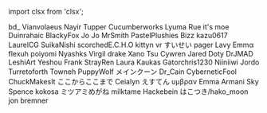 ﻿import clsx from 'clsx';


<!-- Reminder that not only HTML chars have to be escaped, MDX chars also need to be (such as a space followed by an underscore). -->
<Patronelt k="5" ias="1" sp="1" >bd&#0095;</Patronelt> <Patronelt k="3" ias="1" sp="1" >Vianvolaeus</Patronelt> <Patronelt k="3" ias="1" sp="1" >Nayir</Patronelt> <Patronelt k="3" ias="1" sp="1" >Tupper</Patronelt> <Patronelt k="3" ias="1" sp="1" >Cucumberworks</Patronelt> 
<Patronelt k="2" ias="1" sp="1" >Lyuma</Patronelt> <Patronelt k="2" ias="1" sp="1" >Rue</Patronelt> <Patronelt k="2" ias="1" sp="1" >it&#0039;s moe</Patronelt> <Patronelt k="2" ias="1" sp="1" >Duinrahaic</Patronelt> <Patronelt k="2" ias="1" sp="1" >BlackyFox</Patronelt> 
<Patronelt k="2" ias="1" sp="1" >Jo Jo</Patronelt> <Patronelt k="2" ias="1" sp="1" >MrSmith</Patronelt> <Patronelt k="2" ias="1" sp="1" >PastelPlushies</Patronelt> <Patronelt k="2" ias="1" sp="1" >Bizz</Patronelt> <Patronelt k="2" ias="1" sp="1" >kazu0617</Patronelt> 
<Patronelt k="2" ias="1" sp="1" >LaurelCG</Patronelt> <Patronelt k="2" ias="1" sp="1" >SuikaNishi</Patronelt> <Patronelt k="2" ias="1" sp="1" >scorchedE&#0046;C&#0046;H&#0046;O</Patronelt> <Patronelt k="2" ias="1" sp="1" >kittyn vr</Patronelt> <Patronelt k="2" ias="1" sp="1" >すいせい</Patronelt> 
<Patronelt k="2" ias="1" sp="1" >pager</Patronelt> <Patronelt k="2" ias="1" sp="1" >Lavy</Patronelt> <Patronelt k="2" ias="1" sp="1" >Emmα</Patronelt> <Patronelt k="2" ias="1" sp="1" >flexuh</Patronelt> <Patronelt k="2" ias="1" sp="1" >poiyomi</Patronelt> 
<Patronelt k="2" ias="1" sp="1" >Nyashks</Patronelt> <Patronelt k="2" ias="1" sp="1" >Virgil drake</Patronelt> <Patronelt k="2" ias="1" sp="0" >Xano</Patronelt> <Patronelt k="2" ias="1" sp="0" >Tsu</Patronelt> <Patronelt k="2" ias="1" sp="0" >Cywren</Patronelt> 
<Patronelt k="2" ias="1" sp="0" >Jared Doty</Patronelt> <Patronelt k="2" ias="1" sp="0" >DrJMAD</Patronelt> <Patronelt k="2" ias="1" sp="0" >LeshiArt</Patronelt> <Patronelt k="2" ias="1" sp="0" >Yeshou</Patronelt> <Patronelt k="2" ias="1" sp="0" >Frank</Patronelt> 
<Patronelt k="2" ias="1" sp="0" >StrayRen</Patronelt> <Patronelt k="2" ias="1" sp="0" >Laura Kaukas</Patronelt> <Patronelt k="2" ias="1" sp="0" >Gatorchris1230</Patronelt> <Patronelt k="2" ias="1" sp="0" >Niiniiwi</Patronelt> <Patronelt k="0" ias="0" sp="1" >Jordo</Patronelt> 
<Patronelt k="0" ias="1" sp="1" >Turretoforth</Patronelt> <Patronelt k="0" ias="1" sp="1" >Towneh</Patronelt> <Patronelt k="0" ias="0" sp="1" >PuppyWolf</Patronelt> <Patronelt k="0" ias="0" sp="1" >メインクーン</Patronelt> <Patronelt k="0" ias="1" sp="1" >Dr&#0095;Cain</Patronelt> 
<Patronelt k="0" ias="1" sp="1" >CyberneticFool</Patronelt> <Patronelt k="0" ias="1" sp="1" >ChuckMakesIt</Patronelt> <Patronelt k="0" ias="1" sp="1" >ここからここまで</Patronelt> <Patronelt k="0" ias="0" sp="1" >Ceialyn</Patronelt> <Patronelt k="0" ias="1" sp="1" >えすてん</Patronelt> 
<Patronelt k="0" ias="1" sp="1" >υμβραν</Patronelt> <Patronelt k="0" ias="1" sp="1" >Emma</Patronelt> <Patronelt k="0" ias="0" sp="1" >Armani</Patronelt> <Patronelt k="0" ias="1" sp="1" >Sky Spence</Patronelt> <Patronelt k="0" ias="0" sp="1" >kokosa</Patronelt> 
<Patronelt k="0" ias="0" sp="1" >ミツアミめがね</Patronelt> <Patronelt k="0" ias="0" sp="1" >milktame</Patronelt> <Patronelt k="0" ias="1" sp="1" >Hackebein</Patronelt> <Patronelt k="0" ias="1" sp="1" >はこつき&#0047;hako&#0095;moon</Patronelt> <Patronelt k="0" ias="1" sp="1" >jon bremner</Patronelt> 
